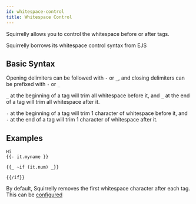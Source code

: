 ```yaml
---
id: whitespace-control
title: Whitespace Control
---
```


Squirrelly allows you to control the whitespace before or after tags.

<Hint type="note" >

Squirrelly borrows its whitespace control syntax from EJS

</Hint>

## Basic Syntax

Opening delimiters can be followed with `-` or `_`, and closing delimiters can be prefixed with `-` or `_`

`_` at the beginning of a tag will trim all whitespace before it, and `_` at the end of a tag will trim all whitespace after it.

`-` at the beginning of a tag will trim 1 character of whitespace before it, and `-` at the end of a tag will trim 1 character of whitespace after it.

## Examples

```sqrl
Hi
{{- it.myname }}
```

```sqrl
{{_ ~if (it.num) _}}

{{/if}}
```

<Hint type="note" title="Defining Filters">

By default, Squirrelly removes the first whitespace character after each tag. This can be [configured](../api/configuration)
</Hint>

